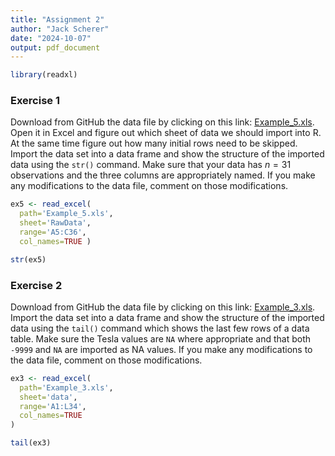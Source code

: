 ---
title: "Assignment 2"
author: "Jack Scherer"
date: "2024-10-07"
output: pdf_document
---

```{r setup, include=FALSE}
library(readxl)
```



### Exercise 1 {-}

Download from GitHub the data file by clicking on this link:  [Example_5.xls](https://github.com/BuscagliaR/STA_444_v2/raw/refs/heads/main/data-raw/Example_5.xls). Open it in Excel and figure out which sheet of data we should import into R. At the same time figure out how many initial rows need to be skipped. Import the data set into a data frame and show the structure of the imported data using the `str()` command. Make sure that your data has $n=31$ observations and the three columns are appropriately named. If you make any modifications to the data file, comment on those modifications.

```{r}
ex5 <- read_excel( 
  path='Example_5.xls', 
  sheet='RawData', 
  range='A5:C36', 
  col_names=TRUE )

str(ex5)
```


### Exercise 2 {-}

Download from GitHub the data file by clicking on this link: [Example_3.xls](https://github.com/BuscagliaR/STA_444_v2/raw/refs/heads/main/data-raw/Example_3.xls). Import the data set into a data frame and show the structure of the imported data using the `tail()` command which shows the last few rows of a data table. Make sure the Tesla values are `NA` where appropriate and that both `-9999` and `NA` are imported as NA values. If you make any modifications to the data file, comment on those modifications.

```{r}
ex3 <- read_excel(
  path='Example_3.xls',
  sheet='data',
  range='A1:L34',
  col_names=TRUE
)

tail(ex3)
```


